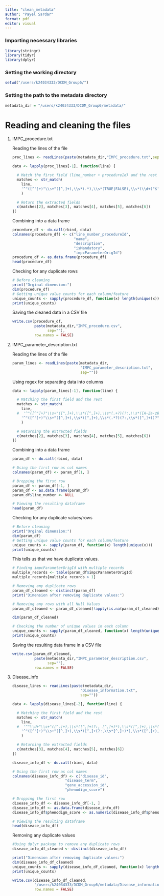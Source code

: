 ```yaml
---
title: "clean_metadata"
author: "Payel Sardar"
format: pdf
editor: visual
---
```


### Importing necessary libraries

```r
library(stringr)
library(tidyr)
library(dplyr)
```

### Setting the working directory

```r
setwd("/users/k24034333/DCDM_Group6/")
```

### Setting the path to the metadata directory

```r
metadata_dir = "/users/k24034333/DCDM_Group6/metadata/"
```

# Reading and cleaning the files

1.  IMPC_procedure.txt

    Reading the lines of the file

    ```r
    proc_lines <- readLines(paste(metadata_dir,"IMPC_procedure.txt",sep=""))
    ```

    ```r
    data <- lapply(proc_lines[-1], function(line) {
      
      # Match the first field (line_number + procedureId) and the rest
      matches <- str_match(
        line,
        '^"([^"]+)"\\s+"([^,]+),\\s*(.*),\\s*(TRUE|FALSE),\\s*(\\d+)"$'
        )
      
      # Return the extracted fields
      c(matches[2], matches[3], matches[4], matches[5], matches[6])
    })
    ```

    Combining into a data frame

    ```r
    procedure_df <- do.call(rbind, data)
    colnames(procedure_df) <- c("line_number_procedureId",
                                "name",
                                "description",
                                "isMandatory",
                                "impcParameterOrigId")
    procedure_df <- as.data.frame(procedure_df)
    head(procedure_df)
    ```

    Checking for any duplicate rows

    ```r
    # Before cleaning
    print("Orginal dimension:")
    dim(procedure_df)
    # Getting unique value counts for each column/feature
    unique_counts <- sapply(procedure_df, function(x) length(unique(x)))
    print(unique_counts)
    ```

    Saving the cleaned data in a CSV file

    ```r
    write.csv(procedure_df,
              paste(metadata_dir,"IMPC_procedure.csv",
                    sep=""),
              row.names = FALSE)
    ```

2.  IMPC_parameter_description.txt

    Reading the lines of the file

    ```r
    param_lines <- readLines(paste(metadata_dir,
                                   "IMPC_parameter_description.txt",
                                   sep=""))
    ```

    Using regex for separating data into columns

    ```r
    data <- lapply(param_lines[-1], function(line) {
      
      # Matching the first field and the rest
      matches <- str_match(
        line,
      #  '^"([^"]+)"\\s+"([^,]+),\\s*([^,]+),\\s*(.+?)(?:,\\s*([A-Za-z0-9_]+))?"$'
        '^"([^"]+)"\\s+"([^,]+),\\s*([^,]+),\\s*(.*?)(?:,\\s*([^,]+))?"$'
        )
      
      # Returning the extracted fields
      c(matches[2], matches[3], matches[4], matches[5], matches[6])
    })
    ```

    Combining into a data frame

    ```r
    param_df <- do.call(rbind, data)

    # Using the first row as col names
    colnames(param_df) <- param_df[1, ]

    # Dropping the first row
    param_df <- param_df[-1, ]
    param_df <- as.data.frame(param_df)
    param_df$line_number <- NULL

    # Viewing the resulting dataframe
    head(param_df)
    ```

    Checking for any duplicate values/rows

    ```r
    # Before cleaning
    print("Orginal dimension:")
    dim(param_df)
    # Getting unique value counts for each column/feature
    unique_counts <- sapply(param_df, function(x) length(unique(x)))
    print(unique_counts)
    ```

    This tells us that we have duplicate values.

    ```r
    # Finding impcParameterOrigId with multiple records
    multiple_records <- table(param_df$impcParameterOrigId)
    multiple_records[multiple_records > 1]
    ```

    ```r
    # Removing any duplicate rows
    param_df_cleaned <- distinct(param_df)
    print("Dimension after removing duplicate values:")

    # Removing any rows with all Null Values
    param_df_cleaned <- param_df_cleaned[!apply(is.na(param_df_cleaned), 1, all), ]

    dim(param_df_cleaned)

    # Checking the number of unique values in each column
    unique_counts <- sapply(param_df_cleaned, function(x) length(unique(x)))
    print(unique_counts)
    ```

    Saving the resulting data frame in a CSV file

    ```r
    write.csv(param_df_cleaned,
              paste(metadata_dir,"IMPC_parameter_description.csv",
                    sep=""),
              row.names = FALSE)
    ```

3.  Disease_info

    ```r
    disease_lines <- readLines(paste(metadata_dir,
                                   "Disease_information.txt",
                                   sep=""))
    ```

    ```r
    data <- lapply(disease_lines[-2], function(line) {
      
      # Matching the first field and the rest
      matches <- str_match(
        line,
      #  '^"\\d+"\\s+"([^,]+),\\s*([^,]+(?:, [^,]+)*),\\s*([^,]+),\\s*([\\d.]+)"$'
        '^"([^"]+)"\\s+"([^,]+),\\s*([^,]+(?:,\\s*[^,]+)*),\\s*([^,]+),\\s*(\\d+(?:\\.\\d+)?)"$'
        )
      
      # Returning the extracted fields
      c(matches[3], matches[4], matches[5], matches[6])
    })
    ```

    ```r
    disease_info_df <- do.call(rbind, data)

    # Using the first row as col names
    colnames(disease_info_df) <- c("disease_id", 
                            "disease_term", 
                            "gene_accession_id", 
                            "phenodigm_score")

    # Dropping the first row
    disease_info_df <- disease_info_df[-1, ]
    disease_info_df <- as.data.frame(disease_info_df)
    disease_info_df$phenodigm_score <- as.numeric(disease_info_df$phenodigm_score)

    # Viewing the resulting dataframe
    head(disease_info_df)
    ```

    Removing any duplicate values

    ```r
    #Using dplyr package to remove any duplicate rows
    disease_info_df_cleaned <- distinct(disease_info_df)
    ```

    ```r
    print("Dimension after removing duplicate values:")
    dim(disease_info_df_cleaned)
    unique_counts <- sapply(disease_info_df_cleaned, function(x) length(unique(x)))
    print(unique_counts)
    ```

    ```r
    write.csv(disease_info_df_cleaned, 
              "/users/k24034333/DCDM_Group6/metadata/Disease_information.csv",
              row.names = FALSE)

    ```
